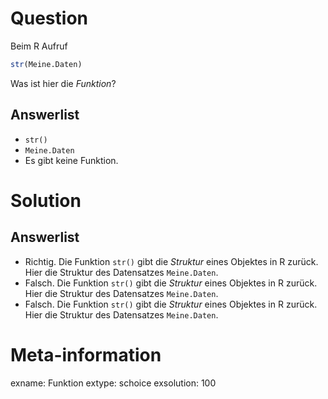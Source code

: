 Question
========

Beim R Aufruf

```r
str(Meine.Daten)
```

Was ist hier die *Funktion*?

Answerlist
----------
* `str()`
* `Meine.Daten`
* Es gibt keine Funktion.

Solution
========

Answerlist
----------
* Richtig. Die Funktion `str()` gibt die *Struktur* eines Objektes in R zurück. Hier die Struktur des Datensatzes `Meine.Daten`.
* Falsch. Die Funktion `str()` gibt die *Struktur* eines Objektes in R zurück. Hier die Struktur des Datensatzes `Meine.Daten`.
* Falsch. Die Funktion `str()` gibt die *Struktur* eines Objektes in R zurück. Hier die Struktur des Datensatzes `Meine.Daten`.

Meta-information
================
exname: Funktion
extype: schoice
exsolution: 100